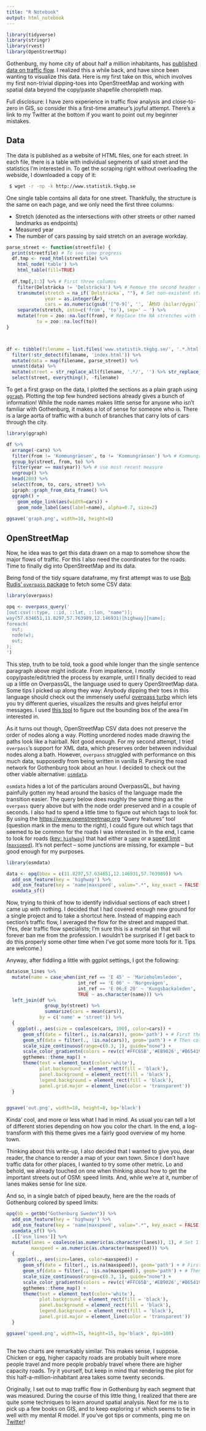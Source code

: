 ```yaml
---
title: "R Notebook"
output: html_notebook
---
```


```r
library(tidyverse)
library(stringr)
library(rvest)
library(OpenStreetMap)
```


Gothenburg, my home city of about half a million inhabitants, has [published data on traffic flow](http://www.statistik.tkgbg.se/). I realized this a while back, and have since been wanting to visualize this data. Here is my first take on this, which involves my first non-trivial dipping-toes into OpenStreetMap and working with spatial data beyond the copy/paste shapefile choropleth map.

Full disclosure: I have zero experience in traffic flow analysis and close-to-zero in GIS, so consider this a first-time amateur's joyful attempt. There's a link to my Twitter at the bottom if you want to point out my beginner mistakes.

## Data

The data is published as a website of HTML files, one for each street. In each file, there is a table with individual segments of said street and the statistics I'm interested in. To get the scraping right without overloading the webside, I downloaded a copy of it:

```bash
 $ wget -r -np -k http://www.statistik.tkgbg.se
```

One single table contains all data for one street. Thankfully, the structure is the same on each page, and we only need the first three columns:

 * Stretch (denoted as the intersections with other streets or other named landmarks as endpoints)
 * Measured year
 * The number of cars passing by said stretch on an average workday.
 
```r
parse_street <- function(streetfile) {
  print(streetfile) # To see some progress
  df.tmp <- read_html(streetfile) %>%
    html_node('table') %>%
    html_table(fill=TRUE) 
  
  df.tmp[,1:3] %>% # First three columns
    filter(Delsträcka != 'Delsträcka') %>% # Remove the second header row
    transmute(stretch = na_if(`Delsträcka`, ""), # Set non-existent stretches to NA
              year = as.integer(År),
              cars = as.numeric(gsub('[^0-9]', '', `ÅMVD (bilar/dygn)`))) %>%
    separate(stretch, into=c('from', 'to'), sep=' – ') %>%
    mutate(from = zoo::na.locf(from), # Replace the NA stretches with the most recent one seend
           to = zoo::na.locf(to))
}



df <- tibble(filename = list.files('www.statistik.tkgbg.se/', '.*.html', full.names = TRUE, recursive = TRUE)) %>%
  filter(!str_detect(filename, 'index.html')) %>%
  mutate(data = map(filename, parse_street)) %>%
  unnest(data) %>%
  mutate(street = str_replace_all(filename, '.*/', '') %>% str_replace_all('.html', '')) %>%
  select(street, everything(), -filename) 
```

To get a first grasp on the data, I plotted the sections as a plain graph using [`ggraph`](https://cran.r-project.org/web/packages/ggraph/index.html). Plotting the top few hundred sections already gives a bunch of information! While the node names makes little sense for anyone who isn't familiar with Gothenburg, it makes a lot of sense for someone who is. There is a large aorta of traffic with a bunch of branches that carry lots of cars through the city.


```r
library(ggraph)

df %>%
  arrange(-cars) %>%
  filter(from != 'Kommungränsen', to != 'Kommungränsen') %>% # Kommungräns means county boarder and refers to multiple points
  group_by(street, from, to) %>%
  filter(year == max(year)) %>% # use most recent measure
  ungroup() %>%
  head(200) %>%
  select(from, to, cars, street) %>%
  igraph::graph_from_data_frame() %>%
  ggraph() +
    geom_edge_link(aes(width=cars)) +
    geom_node_label(aes(label=name), alpha=0.7, size=2)
  
ggsave('graph.png', width=10, height=8)
```




## OpenStreetMap

Now, he idea was to get this data drawn on a map to somehow show the major flows of traffic. For this I also need the coordinates for the roads. Time to finally dig into OpenStreetMap and its data.

Being fond of the tidy square dataframe, my first attempt was to use [Bob Rudis' `overpass` package](https://github.com/hrbrmstr/overpass) to fetch some CSV data:

```r
library(overpass)

opq <- overpass_query('
[out:csv(::type, ::id, ::lat, ::lon, "name")];
way(57.634651,11.8297,57.763989,12.146931)[highway][name];
foreach(
  out;
  node(w);
  out;
);
')
```

This step, truth to be told, took a good while longer than the single sentence paragraph above might indicate. From impatience, I mostly copy/paste/edit/tried the process by example, until I finally decided to read up a little on OverpassQL, the language used to query OpenStreetMap data. Some tips I picked up along they way: Anybody dipping their toes in this language should check out the immensely useful [overpass turbo](https://overpass-turbo.eu/) which lets you try different queries, visualizes the results and gives helpful error messages. I used [this tool](http://boundingbox.klokantech.com/) to figure out the bounding box of the area I'm interested in.


As it turns out though, OpenStreetMap CSV data does not preserve the order of nodes along a way. Plotting unordered nodes made drawing the paths look like a hairball. Not good enough. For my second attempt, I tried `overpass`'s support for XML data, which preserves order between individual nodes along a bath. However, `overpass` struggled with performance on this much data, supposedly from being written in vanilla R. Parsing the road network for Gothenburg took about an hour. I decided to check out the other viable alternative: [`osmdata`](https://cran.r-project.org/web/packages/osmdata/index.html).


`osmdata` hides a lot of the particulars around OverpassQL, but having painfully gotten my head around the basics of the language made the transition easier. The query below does roughly the same thing as the `overpass` query above but with the node order preserved and in a couple of seconds. I also had to spend a little time to figure out which tags to look for. By using the [https://www.openstreetmap.org](https://www.openstreetmap.org) "Query features" tool (question mark in the menu to the right), I could figure out which tags that seemed to be common for the roads I was interested in. In the end, I came to look for roads ([key: `highway`](https://wiki.openstreetmap.org/wiki/Key:highway)) that had either a [`name`](https://wiki.openstreetmap.org/wiki/Key:name) or a [speed limit (`maxspeed`)](https://wiki.openstreetmap.org/wiki/Key:maxspeed). It's not perfect -- some junctions are missing, for example -- but good enough for my purposes.

```r
library(osmdata)

data <- opq(bbox = c(11.8297,57.634651,12.146931,57.763989)) %>%
  add_osm_feature(key = 'highway') %>%
  add_osm_feature(key = 'name|maxspeed', value=".*", key_exact = FALSE, value_exact = FALSE) %>%
  osmdata_sf()
```


Now, trying to think of how to identify individual sections of each street I came up with nothing. I decided that I had covered enough new ground for a single project and to take a shortcut here. Instead of mapping each section's traffic flow, I averaged the flow for the street and mapped that. (Yes, dear traffic flow specialists; I'm sure this is a mortal sin that will forever ban me from the profession. I wouldn't be surprised if I get back to do this properly some other time when I've got some  more tools for it. Tips are welcome.)

Anyway, after fiddling a little with ggplot settings, I got the following:

```r
data$osm_lines %>%
  mutate(name = case_when(int_ref == 'E 45' ~ 'Marieholmsleden',
                          int_ref == 'E 06' ~ 'Norgevägen',
                          int_ref == 'E 06;E 20' ~ 'Kungsbackaleden',
                          TRUE ~ as.character(name))) %>%
  left_join(df %>%
              group_by(street) %>%
              summarize(cars = mean(cars)),
            by = c('name' = 'street')) %>%
  {
    ggplot(., aes(size = coalesce(cars, 100), color=cars)) +  
      geom_sf(date = filter(., is.na(cars)), geom='path') + # First the NA values, so we don't get gray lines on top of colored
      geom_sf(data = filter(., !is.na(cars)), geom='path') + # Then colored
      scale_size_continuous(range=c(0.3, 1), guide="none") +
      scale_color_gradientn(colors = rev(c('#FFC65B','#EB9026','#B65419','#662918')), na.value = "#52413D", trans="log10") +
      ggthemes::theme_map() +
      theme(text = element_text(color='white'),
            plot.background = element_rect(fill = 'black'),
            panel.background = element_rect(fill = 'black'),
            legend.background = element_rect(fill = 'black'),
            panel.grid.major = element_line(color = 'transparent'))
  } 


ggsave('out.png', width=18, height=8, bg='black')
```



Kinda' cool, and more or less what I had in mind. As usual you can tell a lot of different stories depending on how you color the chart. In the end, a log-transform with this theme gives me a fairly good overview of my home town.


Thinking about this write-up, I also decided that I wanted to give you, dear reader, the chance to render a map of your own town. Since I don't have traffic data for other places, I wanted to try some other metric. Lo and behold, we already touched on one when thinking about how to get the important streets out of OSM: speed limits. And, while we're at it, number of lanes makes sense for line size.

And so, in a single batch of piped beauty, here are the the roads of Gothenburg colored by speed limits:

```r
opq(bb = getbb("Gothenburg Sweden")) %>%
  add_osm_feature(key = 'highway') %>%
  add_osm_feature(key = 'name|maxspeed', value=".*", key_exact = FALSE, value_exact = FALSE) %>%
  osmdata_sf() %>%
  .[['osm_lines']] %>%
  mutate(lanes = coalesce(as.numeric(as.character(lanes)), 1), # Set 1 lanes as default
         maxspeed = as.numeric(as.character(maxspeed))) %>%
  {
    ggplot(., aes(size=lanes, color=maxspeed)) +  
      geom_sf(date = filter(., is.na(maxspeed)), geom='path') + # First the NA values, so we don't get gray lines on top of colored
      geom_sf(data = filter(., !is.na(maxspeed)), geom='path') + # Then colored
      scale_size_continuous(range=c(0.3, 1), guide="none") +
      scale_color_gradientn(colors = rev(c('#FFC65B','#EB9026','#B65419','#662918')), na.value = "#52413D") +
      ggthemes::theme_map() +
      theme(text = element_text(color='white'),
            plot.background = element_rect(fill = 'black'),
            panel.background = element_rect(fill = 'black'),
            legend.background = element_rect(fill = 'black'),
            panel.grid.major = element_line(color = 'transparent'))
  }

ggsave('speed.png', width=15, height=15, bg='black', dpi=100)
  
```


The two charts are remarkably similar. This makes sense, I suppose. Chicken or egg, higher capacity roads are probably built where more people travel and more people probably travel where there are higher capacity roads. Try it yourself, but keep in mind that rendering the plot for this half-a-million-inhabitant area takes some twenty seconds.

Originally, I set out to map traffic flow in Gothenburg by each segment that was measured. During the course of this little thing, I realized that there are quite some techniques to learn around spatial analysis. Next for me is to pick up a few books on GIS, and to keep exploring `sf` which seems to tie in well with my mental R model. If you've got tips or comments, ping me on [Twitter](https://twitter.com/hnrklndbrg)!
